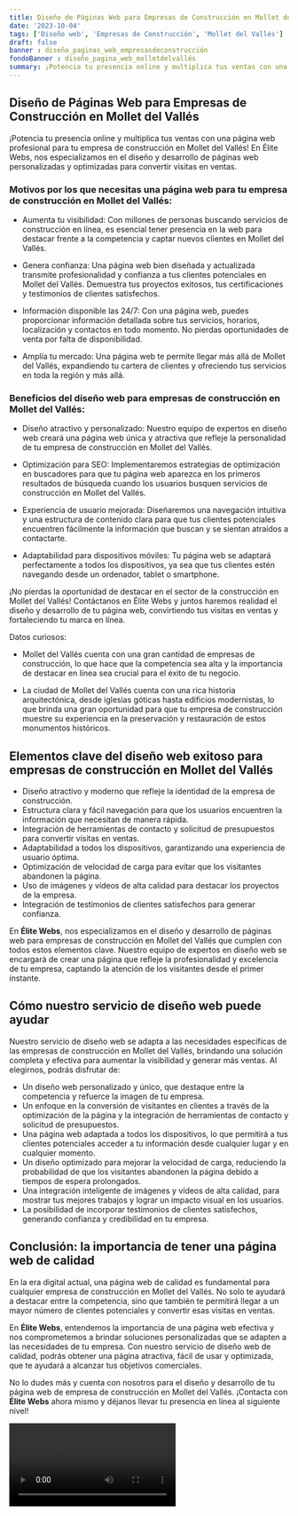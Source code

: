 ```yaml
---
title: Diseño de Páginas Web para Empresas de Construcción en Mollet del Vallés
date: '2023-10-04'
tags: ['Diseño web', 'Empresas de Construcción', 'Mollet del Vallés']
draft: false
banner : diseño_paginas_web_empresasdeconstrucción
fondoBanner : diseño_pagina_web_molletdelvallés
summary: ¡Potencia tu presencia online y multiplica tus ventas con una página web profesional para tu empresa de construcción en Mollet del Vallés! En Élite Webs, nos especializamos en el diseño y desarrollo de páginas web personalizadas y optimizadas para convertir visitas en ventas. 
---
```


## Diseño de Páginas Web para Empresas de Construcción en Mollet del Vallés

¡Potencia tu presencia online y multiplica tus ventas con una página web profesional para tu empresa de construcción en Mollet del Vallés! En Élite Webs, nos especializamos en el diseño y desarrollo de páginas web personalizadas y optimizadas para convertir visitas en ventas. 

### Motivos por los que necesitas una página web para tu empresa de construcción en Mollet del Vallés:

- Aumenta tu visibilidad: Con millones de personas buscando servicios de construcción en línea, es esencial tener presencia en la web para destacar frente a la competencia y captar nuevos clientes en Mollet del Vallés.

- Genera confianza: Una página web bien diseñada y actualizada transmite profesionalidad y confianza a tus clientes potenciales en Mollet del Vallés. Demuestra tus proyectos exitosos, tus certificaciones y testimonios de clientes satisfechos.

- Información disponible las 24/7: Con una página web, puedes proporcionar información detallada sobre tus servicios, horarios, localización y contactos en todo momento. No pierdas oportunidades de venta por falta de disponibilidad.

- Amplía tu mercado: Una página web te permite llegar más allá de Mollet del Vallés, expandiendo tu cartera de clientes y ofreciendo tus servicios en toda la región y más allá.

### Beneficios del diseño web para empresas de construcción en Mollet del Vallés:

- Diseño atractivo y personalizado: Nuestro equipo de expertos en diseño web creará una página web única y atractiva que refleje la personalidad de tu empresa de construcción en Mollet del Vallés.

- Optimización para SEO: Implementaremos estrategias de optimización en buscadores para que tu página web aparezca en los primeros resultados de búsqueda cuando los usuarios busquen servicios de construcción en Mollet del Vallés.

- Experiencia de usuario mejorada: Diseñaremos una navegación intuitiva y una estructura de contenido clara para que tus clientes potenciales encuentren fácilmente la información que buscan y se sientan atraídos a contactarte.

- Adaptabilidad para dispositivos móviles: Tu página web se adaptará perfectamente a todos los dispositivos, ya sea que tus clientes estén navegando desde un ordenador, tablet o smartphone.

¡No pierdas la oportunidad de destacar en el sector de la construcción en Mollet del Vallés! Contáctanos en Élite Webs y juntos haremos realidad el diseño y desarrollo de tu página web, convirtiendo tus visitas en ventas y fortaleciendo tu marca en línea.

Datos curiosos: 

- Mollet del Vallés cuenta con una gran cantidad de empresas de construcción, lo que hace que la competencia sea alta y la importancia de destacar en línea sea crucial para el éxito de tu negocio.

- La ciudad de Mollet del Vallés cuenta con una rica historia arquitectónica, desde iglesias góticas hasta edificios modernistas, lo que brinda una gran oportunidad para que tu empresa de construcción muestre su experiencia en la preservación y restauración de estos monumentos históricos.

<GifSeo />

<Cta />

## Elementos clave del diseño web exitoso para empresas de construcción en Mollet del Vallés

- Diseño atractivo y moderno que refleje la identidad de la empresa de construcción.
- Estructura clara y fácil navegación para que los usuarios encuentren la información que necesitan de manera rápida.
- Integración de herramientas de contacto y solicitud de presupuestos para convertir visitas en ventas.
- Adaptabilidad a todos los dispositivos, garantizando una experiencia de usuario óptima.
- Optimización de velocidad de carga para evitar que los visitantes abandonen la página.
- Uso de imágenes y vídeos de alta calidad para destacar los proyectos de la empresa.
- Integración de testimonios de clientes satisfechos para generar confianza.

En **Élite Webs**, nos especializamos en el diseño y desarrollo de páginas web para empresas de construcción en Mollet del Vallés que cumplen con todos estos elementos clave. Nuestro equipo de expertos en diseño web se encargará de crear una página que refleje la profesionalidad y excelencia de tu empresa, captando la atención de los visitantes desde el primer instante.

## Cómo nuestro servicio de diseño web puede ayudar

Nuestro servicio de diseño web se adapta a las necesidades específicas de las empresas de construcción en Mollet del Vallés, brindando una solución completa y efectiva para aumentar la visibilidad y generar más ventas. Al elegirnos, podrás disfrutar de:

- Un diseño web personalizado y único, que destaque entre la competencia y refuerce la imagen de tu empresa.
- Un enfoque en la conversión de visitantes en clientes a través de la optimización de la página y la integración de herramientas de contacto y solicitud de presupuestos.
- Una página web adaptada a todos los dispositivos, lo que permitirá a tus clientes potenciales acceder a tu información desde cualquier lugar y en cualquier momento.
- Un diseño optimizado para mejorar la velocidad de carga, reduciendo la probabilidad de que los visitantes abandonen la página debido a tiempos de espera prolongados.
- Una integración inteligente de imágenes y vídeos de alta calidad, para mostrar tus mejores trabajos y lograr un impacto visual en los usuarios.
- La posibilidad de incorporar testimonios de clientes satisfechos, generando confianza y credibilidad en tu empresa.

## Conclusión: la importancia de tener una página web de calidad

En la era digital actual, una página web de calidad es fundamental para cualquier empresa de construcción en Mollet del Vallés. No solo te ayudará a destacar entre la competencia, sino que también te permitirá llegar a un mayor número de clientes potenciales y convertir esas visitas en ventas.

En **Élite Webs**, entendemos la importancia de una página web efectiva y nos comprometemos a brindar soluciones personalizadas que se adapten a las necesidades de tu empresa. Con nuestro servicio de diseño web de calidad, podrás obtener una página atractiva, fácil de usar y optimizada, que te ayudará a alcanzar tus objetivos comerciales.

No lo dudes más y cuenta con nosotros para el diseño y desarrollo de tu página web de empresa de construcción en Mollet del Vallés. ¡Contacta con **Élite Webs** ahora mismo y déjanos llevar tu presencia en línea al siguiente nivel!

<Video />

<CtaBot job='Empresas de Construcción' city='Mollet del Vallés'/>

<Gmaps query='Mollet del Vallés+españa+maps' />